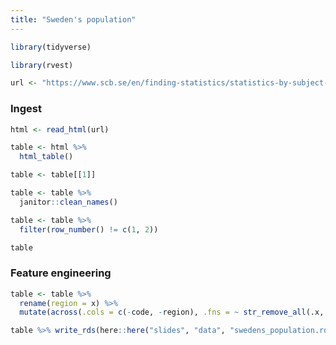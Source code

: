 ```yaml
---
title: "Sweden's population"
---
```


```r
library(tidyverse)

library(rvest)
```

```r
url <- "https://www.scb.se/en/finding-statistics/statistics-by-subject-area/population/population-composition/population-statistics/pong/tables-and-graphs/population-statistics---year/population-in-the-country-counties-and-municipalities-on-31-december-2021-and-population-change-in-2021/"
```

### Ingest

```r
html <- read_html(url)

table <- html %>% 
  html_table()

table <- table[[1]]

table <- table %>% 
  janitor::clean_names()

table <- table %>% 
  filter(row_number() != c(1, 2))

table
```

### Feature engineering

```r
table <- table %>%
  rename(region = x) %>%
  mutate(across(.cols = c(-code, -region), .fns = ~ str_remove_all(.x, " ")))

table %>% write_rds(here::here("slides", "data", "swedens_population.rds"))

```

